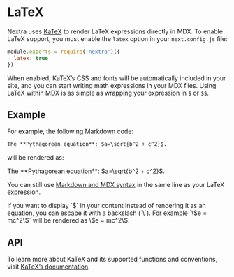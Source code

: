 # LaTeX

Nextra uses [KaTeX](https://katex.org/) to render LaTeX expressions directly in MDX.
To enable LaTeX support, you must enable the `latex` option in your `next.config.js` file:

```js filename="next.config.js"
module.exports = require('nextra')({
  latex: true
})
```

When enabled, KaTeX’s CSS and fonts will be automatically included in your site, and you can start writing math expressions in your MDX files. Using LaTeX within MDX is as simple as wrapping your expression in `$` or `$$`.

## Example

For example, the following Markdown code:

```markdown filename="page.mdx"
The **Pythagorean equation**: $a=\sqrt{b^2 + c^2}$.
```

will be rendered as:

<div className="p-4 border border-gray-200 dark:border-gray-900 rounded-xl mt-6">
  The **Pythagorean equation**: $a=\sqrt{b^2 + c^2}$.
</div>

You can still use [Markdown and MDX syntax](markdown) in the same line as your LaTeX expression.


<Callout>
  If you want to display `$` in your content instead of rendering it as an equation, you can escape it with a backslash (`\`). For example `\$e = mc^2\$` will be rendered as \$e = mc^2\$.
</Callout>

## API

To learn more about KaTeX and its supported functions and conventions, visit [KaTeX’s documentation](https://katex.org/docs/supported.html).
